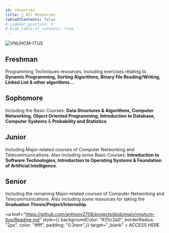 ```yaml
---
id: resources
title: 📄 All Resources
tableOfContents: false
# sidebar_position: 2
# hide_table_of_contents: true
---
```


![VNUHCM-ITUS](../../../../../public/logo_khtn_remake_1.svg)

## Freshman

Programming Techniques resources, including exercises relating to **Dynamic Programming, Sorting Algorithms, Binary file Reading/Writing, Linked List &amp; other algorithms...**

## Sophomore

Including the Basic Courses: **Data Structures &amp; Algorithms, Computer Networking, Object Oriented Programming, Introduction to Database, Computer Systems** &amp; <b>Probability and Statistics</b>.

## Junior

Including Major-related courses of Computer Networking and Telecommunications. Also including some Basic Courses: **Introduction to Software Technologies, Introduction to Operating Systems &amp; Foundation of Artificial Intelligence**.

## Senior

Including the remaining Major-related courses of Computer Networking and Telecommunications. Also including some resources for taking the **Graduation Thesis/Project/Internship**.

<a href="https://github.com/anthony2708/projects/blob/main/vnuhcm-itus/Readme.md" style={{ backgroundColor: "#25c2a0", borderRadius: "2px", color: "#fff", padding: "0.3rem",}} target="_blank" > ACCESS HERE </a>
